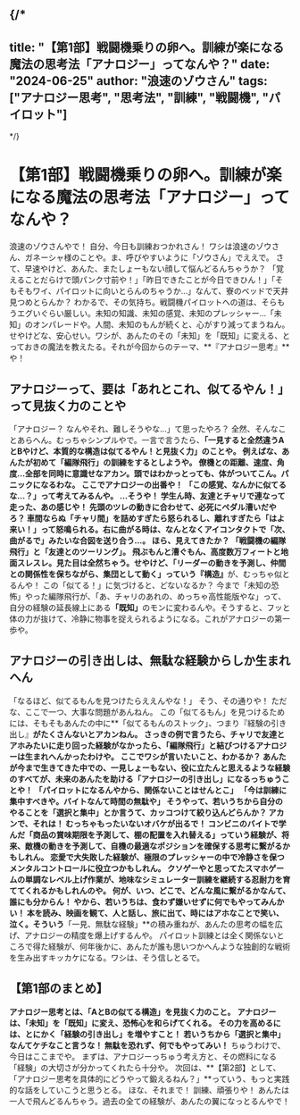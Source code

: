 
{/*
---
title: "【第1部】戦闘機乗りの卵へ。訓練が楽になる魔法の思考法「アナロジー」ってなんや？"
date: "2024-06-25"
author: "浪速のゾウさん"
tags: ["アナロジー思考", "思考法", "訓練", "戦闘機", "パイロット"]
---
*/}

# 【第1部】戦闘機乗りの卵へ。訓練が楽になる魔法の思考法「アナロジー」ってなんや？

浪速のゾウさんやで！
自分、今日も訓練おつかれさん！ ワシは浪速のゾウさん、ガネーシャ様のことや。ま、呼びやすいように「ゾウさん」でええで。
さて、早速やけど、あんた、またしょーもない顔して悩んどるんちゃうか？ 「覚えることだらけで頭パンク寸前や！」「昨日できたことが今日できひん！」「そもそもワイ、パイロットに向いとらんのちゃうか…」なんて、寮のベッドで天井見つめとらんか？
わかるで、その気持ち。戦闘機パイロットへの道は、そらもうエグいぐらい厳しい。未知の知識、未知の感覚、未知のプレッシャー…「未知」のオンパレードや。人間、未知のもんが続くと、心がすり減ってまうねん。
せやけどな、安心せい。ワシが、あんたのその「未知」を「既知」に変える、とっておきの魔法を教えたる。それが今回からのテーマ、**『アナロジー思考』**や！

## アナロジーって、要は「あれとこれ、似てるやん！」って見抜く力のことや

「アナロジー？ なんやそれ、難しそうやな…」て思ったやろ？ 全然、そんなことあらへん。むっちゃシンプルやで。一言で言うたら、**「一見すると全然違うAとBやけど、本質的な構造は似てるやん！と見抜く力」**のことや。
例えばな、あんたが初めて「編隊飛行」の訓練をするとしようや。
僚機との距離、速度、角度…全部を同時に意識せなアカン。頭ではわかっとっても、体がついてこん。パニックになるわな。
ここでアナロジーの出番や！
「この感覚、なんかに似てるな…？」って考えてみるんや。
…そうや！ 学生ん時、友達とチャリで連なって走った、あの感じや！
先頭のツレの動きに合わせて、必死にペダル漕いだやろ？ 車間ならぬ「チャリ間」を詰めすぎたら怒られるし、離れすぎたら「はよ来い！」って怒鳴られる。右に曲がる時は、なんとなくアイコンタクトで「次、曲がるで」みたいな合図を送り合う…。
ほら、見えてきたか？
「戦闘機の編隊飛行」と「友達とのツーリング」。
飛ぶもんと漕ぐもん、高度数万フィートと地面スレスレ。見た目は全然ちゃう。せやけど、<Highlight>**「リーダーの動きを予測し、仲間との関係性を保ちながら、集団として動く」っていう『構造』**</Highlight>が、むっちゃ似とるんや！
この「似てる！」に気づけると、どないなるか？
今まで「未知の恐怖」やった編隊飛行が、「あ、チャリのあれの、めっちゃ高性能版やな」って、自分の経験の延長線上にある<Highlight>**「既知」**</Highlight>のモンに変わるんや。そうすると、フッと体の力が抜けて、冷静に物事を捉えられるようになる。これがアナロジーの第一歩や。

## アナロジーの引き出しは、無駄な経験からしか生まれへん

「なるほど、似てるもんを見つけたらええんやな！」
そう、その通りや！ ただな、ここで一つ、大事な問題があんねん。
この「似てるもん」を見つけるためには、そもそもあんたの中に**「似てるもんのストック」、つまり『経験の引き出し』**がたくさんないとアカンねん。
さっきの例で言うたら、チャリで友達とアホみたいに走り回った経験がなかったら、「編隊飛行」と結びつけるアナロジーは生まれへんかったわけや。
ここでワシが言いたいこと、わかるか？
あんたが今まで生きてきた中での、一見しょーもない、役に立たんと思えるような経験のすべてが、未来のあんたを助ける「アナロジーの引き出し」になるっちゅうことや！
「パイロットになるんやから、関係ないことはせんとこ」
「今は訓練に集中すべきや。バイトなんて時間の無駄や」
そうやって、若いうちから自分のやることを「選択と集中」とか言うて、カッコつけて絞り込んどらんか？ アカンで、それは！
むっちゃもったいないオバケが出るで！
コンビニのバイトで学んだ「商品の賞味期限を予測して、棚の配置を入れ替える」っていう経験が、将来、敵機の動きを予測して、自機の最適なポジションを確保する思考に繋がるかもしれん。
恋愛で大失敗した経験が、極限のプレッシャーの中で冷静さを保つメンタルコントロールに役立つかもしれん。
クソゲーやと思ってたスマホゲームの単調なレベル上げ作業が、地味なシミュレーター訓練を継続する忍耐力を育ててくれるかもしれんのや。
何が、いつ、どこで、どんな風に繋がるかなんて、誰にも分からん！
やから、若いうちは、食わず嫌いせずに何でもやってみんかい！
本を読み、映画を観て、人と話し、旅に出て、時にはアホなことで笑い、泣く。そういう<Highlight>**「一見、無駄な経験」**</Highlight>の積み重ねが、あんたの思考の幅を広げ、アナロジーの精度を爆上げするんや。
パイロット訓練とは全く関係ないところで得た経験が、何年後かに、あんたが誰も思いつかへんような独創的な戦術を生み出すキッカケになる。ワシは、そう信しとるで。

## 【第1部のまとめ】

<Highlight>**アナロジー思考とは、「AとBの似てる構造」を見抜く力のこと。**</Highlight>
<Highlight>**アナロジーは、「未知」を「既知」に変え、恐怖心を和らげてくれる。**</Highlight>
<Highlight>**その力を高めるには、とにかく「経験の引き出し」を増やすこと！**</Highlight>
<Highlight>**若いうちから「選択と集中」なんてケチなこと言うな！ 無駄を恐れず、何でもやってみい！**</Highlight>
ちゅうわけで、今日はここまでや。
まずは、アナロジーっちゅう考え方と、その燃料になる「経験」の大切さが分かってくれたら十分や。
次回は、**【第2部】として、「アナロジー思考を具体的にどうやって鍛えるねん？」**っていう、もっと実践的な話をしていこうと思うとる。
ほな、それまで！ 訓練、頑張りや！
あんたは一人で飛んどるんちゃう。過去の全ての経験が、あんたの翼になっとるんやで！

